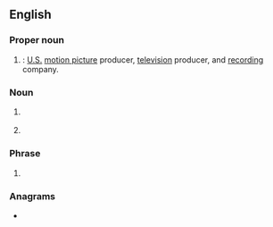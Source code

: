 {{also|wb|Wb}}
==English==

===Proper noun===
{{en-proper noun}}

# {{lb|en|entertainment}} {{initialism of|en|[[wikipedia:Warner Brothers|Warner Brothers]]|nodot=1}}: [[United States|U.S.]] [[motion picture]] producer, [[television]] producer, and [[recording]] company.

===Noun===
{{head|en|noun}}

# {{lb|en|medicine}} {{initialism of|en|whole blood}}
# {{lb|en|sports}} {{initialism of|en|[[world]]'s [[best]]}}

===Phrase===
{{en-phrase}}

# {{lb|en|Internet slang}} {{initialism of|en|[[welcome]] [[back]]}}

===Anagrams===
* {{anagrams|en|a=bw|BW|b/w|bw}}